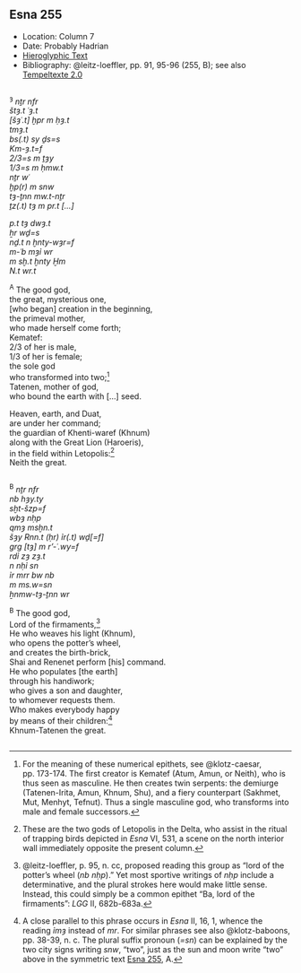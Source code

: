 ## Esna 255 {-}  
  
<style>  
  
  .col2 {  
    columns: 2 320px;         /* number of columns and width in pixels*/  
    -webkit-columns: 2 320px; /* chrome, safari */  
    -moz-columns: 2 320px;    /* firefox */  
    -webkit-column-break-inside: avoid;  
    -page-break-inside: avoid;  
    -break-inside: avoid;  
  }  
  
</style>  

- Location: Column 7
- Date: Probably Hadrian 
- [Hieroglyphic Text](https://www.ifao.egnet.net/uploads/publications/enligne/Temples-Esna003.pdf#page=190){target="_blank"}  
- Bibliography: @leitz-loeffler, pp. 91, 95-96 (255, B); see also [Tempeltexte 2.0](http://www.tempeltexte.uni-tuebingen.de/portal/#/text-detail/1047)

<div class="col2">  

^ȝ^ *nṯr nfr*  
*štȝ.t ʿȝ.t*  
*[šȝʿ.t] ḫpr m ḥȝ.t*  
*tmȝ.t*  
*bs(.t) sy ḏs=s*  
*Km-ȝ.t=f*  
*2/3=s m ṯȝy*  
*1/3=s m ḥmw.t*  
*nṯr wʿ*  
*ḫp(r) m snw*  
*tȝ-ṯnn mw.t-nṯr*  
*ṯz(.t) tȝ m pr.t [...]*  

*p.t tȝ dwȝ.t *  
*ẖr wḏ=s*  
*nḏ.t n ḫnty-wȝr=f*  
*m-ʿb mȝỉ wr *  
*m sḫ.t ḫnty Ḫm*  
*N.t wr.t*  
  
^A^ The good god,  
the great, mysterious one,  
[who began] creation in the beginning,  
the primeval mother,  
who made herself come forth;  
Kematef:   
2/3 of her is male,  
1/3 of her is female;  
the sole god  
who transformed into two;[^fn-255-1]  
Tatenen, mother of god,  
who bound the earth with [...] seed.  
  
Heaven, earth, and Duat,  
are under her command;  
the guardian of Khenti-waref (Khnum)  
along with the Great Lion (Haroeris),  
in the field within Letopolis:[^fn-255-2]  
Neith the great.  

</div>

[^fn-255-1]: For the meaning of these numerical epithets, see @klotz-caesar, pp. 173-174. The first creator is Kematef (Atum, Amun, or Neith), who is thus seen as masculine. He then creates twin serpents: the demiurge (Tatenen-Irita, Amun, Khnum, Shu), and a fiery counterpart (Sakhmet, Mut, Menhyt, Tefnut). Thus a single masculine god, who transforms into male and female successors. 
[^fn-255-2]: These are the two gods of Letopolis in the Delta, who assist in the ritual of trapping birds depicted in *Esna* VI, 531, a scene on the north interior wall immediately opposite the present column. 

<div class="col2">  

^B^ *nṯr nfr*   
*nb hȝy.ty*  
*sḫt-šzp=f*  
*wbȝ nḥp*  
*qmȝ msḫn.t *  
*šȝy Rnn.t (ḥr) ỉr(.t) wḏ[=f]*  
*grg [tȝ] m r'-ʿ.wy=f*  
*rdỉ zȝ zȝ.t*  
*n nḥỉ sn*  
*ỉr mrr bw nb*  
*m ms.w=sn*  
*ẖnmw-tȝ-ṯnn wr*  
  
^B^ The good god,  
Lord of the firmaments,[^fn-255-2b]   
He who weaves his light (Khnum),  
who opens the potter's wheel,  
and creates the birth-brick,  
Shai and Renenet perform [his] command.  
He who populates [the earth]  
through his handiwork;  
who gives a son and daughter,  
to whomever requests them.  
Who makes everybody happy  
by means of their children:[^fn-255-3]  
Khnum-Tatenen the great.  

</div>

[^fn-255-2b]: @leitz-loeffler, p. 95, n. cc, proposed reading this group as "lord of the potter's wheel (*nb nḥp*)." Yet most sportive writings of *nḥp* include a determinative, and the plural strokes here would make little sense. Instead, this could simply be a common epithet "Ba, lord of the firmaments": *LGG* II, 682b-683a.
[^fn-255-3]: A close parallel to this phrase occurs in *Esna* II, 16, 1, whence the reading *ỉmȝ* instead of *mr*. For similar phrases see also @klotz-baboons, pp. 38-39, n. c. The plural suffix pronoun (*=sn*) can be explained by the two city signs writing *snw*, "two", just as the sun and moon write "two" above in the symmetric text [Esna 255], A. 
